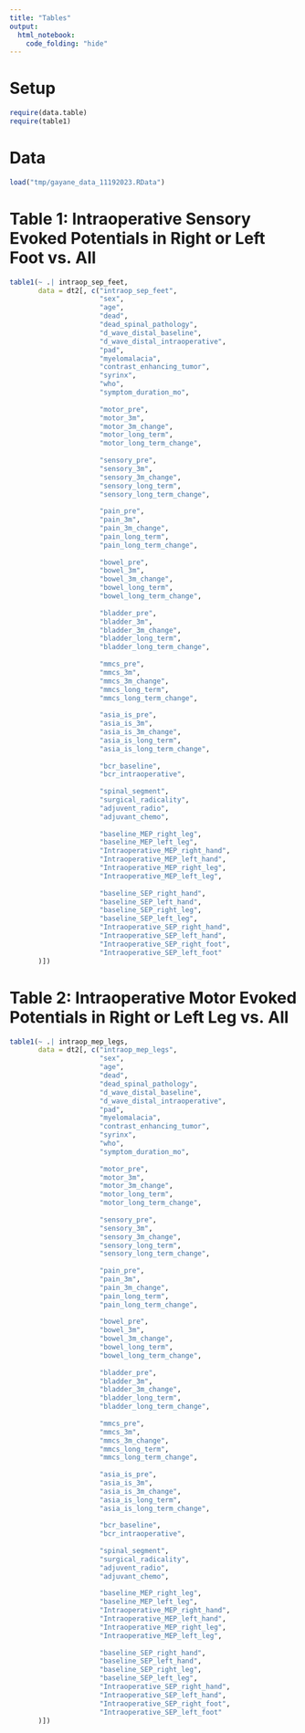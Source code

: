 ```yaml
---
title: "Tables"
output:
  html_notebook:
    code_folding: "hide"
---
```


# Setup
```r
require(data.table)
require(table1)
```

# Data
```r
load("tmp/gayane_data_11192023.RData")
```

# Table 1: Intraoperative Sensory Evoked Potentials in Right or Left Foot vs. All
```r
table1(~ .| intraop_sep_feet,
       data = dt2[, c("intraop_sep_feet",
                      "sex",
                      "age",
                      "dead",
                      "dead_spinal_pathology",   
                      "d_wave_distal_baseline",
                      "d_wave_distal_intraoperative",
                      "pad",
                      "myelomalacia",
                      "contrast_enhancing_tumor",
                      "syrinx",
                      "who",
                      "symptom_duration_mo",
                      
                      "motor_pre",
                      "motor_3m",
                      "motor_3m_change",
                      "motor_long_term",
                      "motor_long_term_change",
                      
                      "sensory_pre",
                      "sensory_3m",
                      "sensory_3m_change",
                      "sensory_long_term",
                      "sensory_long_term_change",
                      
                      "pain_pre",
                      "pain_3m",
                      "pain_3m_change",
                      "pain_long_term",
                      "pain_long_term_change",
                      
                      "bowel_pre",
                      "bowel_3m",
                      "bowel_3m_change",
                      "bowel_long_term",
                      "bowel_long_term_change",
                      
                      "bladder_pre",
                      "bladder_3m",
                      "bladder_3m_change",
                      "bladder_long_term",
                      "bladder_long_term_change",
                      
                      "mmcs_pre",
                      "mmcs_3m",
                      "mmcs_3m_change",
                      "mmcs_long_term",
                      "mmcs_long_term_change",
                      
                      "asia_is_pre",
                      "asia_is_3m",
                      "asia_is_3m_change",
                      "asia_is_long_term",
                      "asia_is_long_term_change",
                      
                      "bcr_baseline",
                      "bcr_intraoperative",
                      
                      "spinal_segment",
                      "surgical_radicality",
                      "adjuvent_radio",
                      "adjuvant_chemo",
                      
                      "baseline_MEP_right_leg",
                      "baseline_MEP_left_leg",
                      "Intraoperative_MEP_right_hand",
                      "Intraoperative_MEP_left_hand",
                      "Intraoperative_MEP_right_leg",
                      "Intraoperative_MEP_left_leg",
                      
                      "baseline_SEP_right_hand",
                      "baseline_SEP_left_hand",
                      "baseline_SEP_right_leg",
                      "baseline_SEP_left_leg",
                      "Intraoperative_SEP_right_hand",
                      "Intraoperative_SEP_left_hand",
                      "Intraoperative_SEP_right_foot",
                      "Intraoperative_SEP_left_foot"
       )])
```

# Table 2: Intraoperative Motor Evoked Potentials in Right or Left Leg vs. All
```r
table1(~ .| intraop_mep_legs,
       data = dt2[, c("intraop_mep_legs",
                      "sex",
                      "age",
                      "dead",
                      "dead_spinal_pathology",   
                      "d_wave_distal_baseline",
                      "d_wave_distal_intraoperative",
                      "pad",
                      "myelomalacia",
                      "contrast_enhancing_tumor",
                      "syrinx",
                      "who",
                      "symptom_duration_mo",
                      
                      "motor_pre",
                      "motor_3m",
                      "motor_3m_change",
                      "motor_long_term",
                      "motor_long_term_change",
                      
                      "sensory_pre",
                      "sensory_3m",
                      "sensory_3m_change",
                      "sensory_long_term",
                      "sensory_long_term_change",
                      
                      "pain_pre",
                      "pain_3m",
                      "pain_3m_change",
                      "pain_long_term",
                      "pain_long_term_change",
                      
                      "bowel_pre",
                      "bowel_3m",
                      "bowel_3m_change",
                      "bowel_long_term",
                      "bowel_long_term_change",
                      
                      "bladder_pre",
                      "bladder_3m",
                      "bladder_3m_change",
                      "bladder_long_term",
                      "bladder_long_term_change",
                      
                      "mmcs_pre",
                      "mmcs_3m",
                      "mmcs_3m_change",
                      "mmcs_long_term",
                      "mmcs_long_term_change",
                      
                      "asia_is_pre",
                      "asia_is_3m",
                      "asia_is_3m_change",
                      "asia_is_long_term",
                      "asia_is_long_term_change",
                      
                      "bcr_baseline",
                      "bcr_intraoperative",
                      
                      "spinal_segment",
                      "surgical_radicality",
                      "adjuvent_radio",
                      "adjuvant_chemo",
                      
                      "baseline_MEP_right_leg",
                      "baseline_MEP_left_leg",
                      "Intraoperative_MEP_right_hand",
                      "Intraoperative_MEP_left_hand",
                      "Intraoperative_MEP_right_leg",
                      "Intraoperative_MEP_left_leg",
                      
                      "baseline_SEP_right_hand",
                      "baseline_SEP_left_hand",
                      "baseline_SEP_right_leg",
                      "baseline_SEP_left_leg",
                      "Intraoperative_SEP_right_hand",
                      "Intraoperative_SEP_left_hand",
                      "Intraoperative_SEP_right_foot",
                      "Intraoperative_SEP_left_foot"
       )])
```